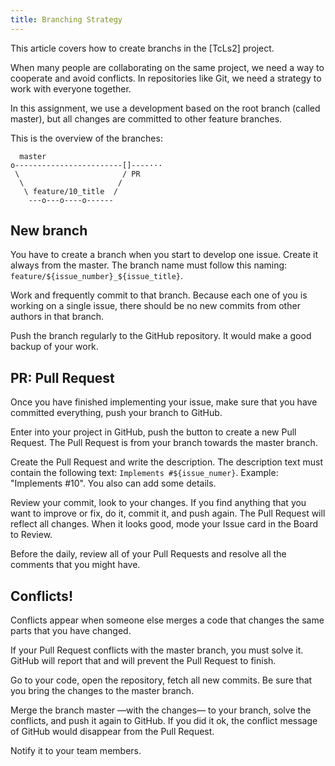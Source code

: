 ```yaml
---
title: Branching Strategy
---
```


This article covers how to create branchs in the [TcLs2] project.

When many people are collaborating on the same project, 
we need a way to cooperate and avoid conflicts. 
In repositories like Git, we need a strategy 
to work with everyone together.

In this assignment, we use a development based on the root branch (called master), 
but all changes are committed to other feature branches.

This is the overview of the branches:

```
  master
o------------------------[]----···
 \                       / PR
  \                     /
   \ feature/10_title  /
    ---o---o----o------
```

## New branch

You have to create a branch when you start to develop one issue. 
Create it always from the master. The branch name must follow this naming:
`feature/${issue_number}_${issue_title}`.

Work and frequently commit to that branch. 
Because each one of you is working on a single issue, 
there should be no new commits from other authors in that branch. 

Push the branch regularly to the GitHub repository. 
It would make a good backup of your work.

## PR: Pull Request

Once you have finished implementing your issue, 
make sure that you have committed everything, 
push your branch to GitHub. 

Enter into your project in GitHub, 
push the button to create a new Pull Request. 
The Pull Request is from your branch towards the master branch. 

Create the Pull Request and write the description. 
The description text must contain the following text: `Implements #${issue_numer}`. 
Example: "Implements #10". You also can add some details.

Review your commit, look to your changes. 
If you find anything that you want to improve or fix, 
do it, commit it, and push again. 
The Pull Request will reflect all changes.
When it looks good, mode your Issue card in the Board to Review.

Before the daily, 
review all of your Pull Requests and resolve all the comments that you might have.

## Conflicts!

Conflicts appear when someone else merges a code that changes the same parts that you have changed.

If your Pull Request conflicts with the master branch, 
you must solve it. 
GitHub will report that and will prevent the Pull Request to finish.

Go to your code, open the repository, 
fetch all new commits. Be sure that you bring the changes to the master branch.

Merge the branch master —with the changes— to your branch, 
solve the conflicts, and push it again to GitHub. 
If you did it ok, the conflict message of GitHub would disappear from the Pull Request.  

Notify it to your team members.

